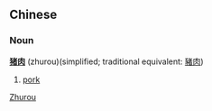 ==Chinese==
===Noun===
'''[[猪]][[肉]]''' (zhurou)(simplified; traditional equivalent: [[豬肉]])

# [[pork]]
[[Category:Chinese nouns|Zhurou]]
